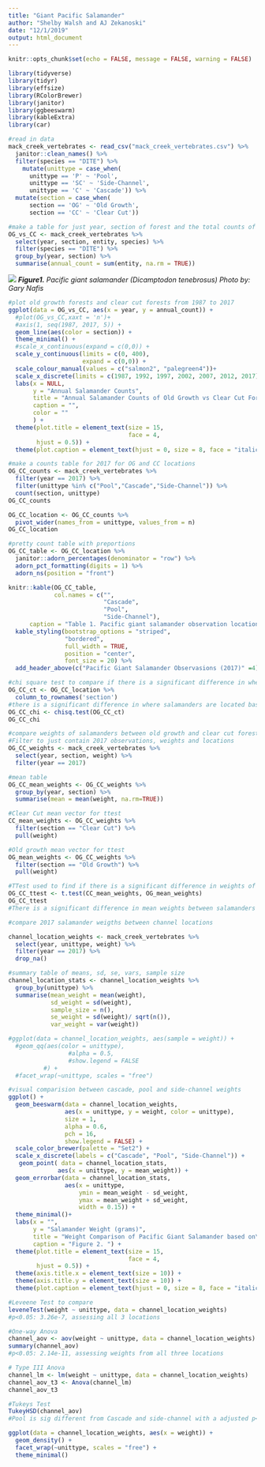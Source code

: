 ```yaml
---
title: "Giant Pacific Salamander"
author: "Shelby Walsh and AJ Zekanoski"
date: "12/1/2019"
output: html_document
---
```


```r
knitr::opts_chunk$set(echo = FALSE, message = FALSE, warning = FALSE)
```

```r
library(tidyverse)
library(tidyr)
library(effsize)
library(RColorBrewer)
library(janitor)
library(ggbeeswarm)
library(kableExtra)
library(car)
```

```r
#read in data
mack_creek_vertebrates <- read_csv("mack_creek_vertebrates.csv") %>% 
  janitor::clean_names() %>% 
  filter(species == "DITE") %>% 
    mutate(unittype = case_when(
      unittype == 'P' ~ 'Pool',
      unittype == 'SC' ~ 'Side-Channel',
      unittype == 'C' ~ 'Cascade')) %>% 
  mutate(section = case_when(
      section == 'OG' ~ 'Old Growth',
      section == 'CC' ~ 'Clear Cut'))
```

```r
#make a table for just year, section of forest and the total counts of salamanders in each section per year
OG_vs_CC <- mack_creek_vertebrates %>% 
  select(year, section, entity, species) %>% 
  filter(species == "DITE") %>% 
  group_by(year, section) %>% 
  summarise(annual_count = sum(entity, na.rm = TRUE))
```


![](salamander.jpg)
***Figure1.*** *Pacific giant salamander (Dicamptodon tenebrosus) Photo by: Gary Nafis* 

```r
#plot old growth forests and clear cut forests from 1987 to 2017
ggplot(data = OG_vs_CC, aes(x = year, y = annual_count)) +
  #plot(OG_vs_CC,xaxt = 'n')+
  #axis(1, seq(1987, 2017, 5)) +
  geom_line(aes(color = section)) +
  theme_minimal() +
  #scale_x_continuous(expand = c(0,0)) +
  scale_y_continuous(limits = c(0, 400),
                     expand = c(0,0)) +
  scale_colour_manual(values = c("salmon2", "palegreen4"))+
  scale_x_discrete(limits = c(1987, 1992, 1997, 2002, 2007, 2012, 2017)) +
  labs(x = NULL,
       y = "Annual Salamander Counts",
       title = "Annual Salamander Counts of Old Growth vs Clear Cut Forest\n(1987-2017)",
       caption = "",
       color = ""
       ) +
  theme(plot.title = element_text(size = 15,
                                  face = 4,
        hjust = 0.5)) +
  theme(plot.caption = element_text(hjust = 0, size = 8, face = "italic"))
```


```r
#make a counts table for 2017 for OG and CC locations 
OG_CC_counts <- mack_creek_vertebrates %>% 
  filter(year == 2017) %>% 
  filter(unittype %in% c("Pool","Cascade","Side-Channel")) %>% 
  count(section, unittype)
OG_CC_counts

OG_CC_location <- OG_CC_counts %>% 
  pivot_wider(names_from = unittype, values_from = n)
OG_CC_location
```

```r
#pretty count table with preportions
OG_CC_table <- OG_CC_location %>% 
  janitor::adorn_percentages(denominator = "row") %>% 
  adorn_pct_formatting(digits = 1) %>% 
  adorn_ns(position = "front")

knitr::kable(OG_CC_table,
             col.names = c("",
                           "Cascade",
                           "Pool",
                           "Side-Channel"),
      caption = "Table 1. Pacific giant salamander observation locations from 2017.") %>% 
  kable_styling(bootstrap_options = "striped",
                "bordered", 
                full_width = TRUE, 
                position = "center",
                font_size = 20) %>% 
  add_header_above(c("Pacific Giant Salamander Observasions (2017)" =4))
```


```r
#chi square test to compare if there is a significant difference in where salamanders are located between clear cut and old growth forests.
OG_CC_ct <- OG_CC_location %>% 
  column_to_rownames('section')
#there is a significant difference in where salamanders are located based on if they are in a clear cut or old growth forest.
OG_CC_chi <- chisq.test(OG_CC_ct)
OG_CC_chi
```

```r
#compare weights of salamanders between old growth and clear cut forests
#Filter to just contain 2017 observations, weights and locations
OG_CC_weights <- mack_creek_vertebrates %>% 
  select(year, section, weight) %>% 
  filter(year == 2017) 

#mean table
OG_CC_mean_weights <- OG_CC_weights %>% 
  group_by(year, section) %>% 
  summarise(mean = mean(weight, na.rm=TRUE))

#Clear Cut mean vector for ttest
CC_mean_weights <- OG_CC_weights %>% 
  filter(section == "Clear Cut") %>% 
  pull(weight)

#Old growth mean vector for ttest
OG_mean_weights <- OG_CC_weights %>% 
  filter(section == "Old Growth") %>% 
  pull(weight)

#TTest used to find if there is a significant difference in weights of salamanders based on if they are located in a clear cut or old growth forest.
OG_CC_ttest <- t.test(CC_mean_weights, OG_mean_weights) 
OG_CC_ttest 
#There is a significant difference in mean weights between salamanders that are located in clear cut forests and those in old growth forests, p-value< 0.05

```

```r
#compare 2017 salamander weigths between channel locations

channel_location_weights <- mack_creek_vertebrates %>% 
  select(year, unittype, weight) %>% 
  filter(year == 2017) %>% 
  drop_na()

#summary table of means, sd, se, vars, sample size
channel_location_stats <- channel_location_weights %>% 
  group_by(unittype) %>% 
  summarise(mean_weight = mean(weight),
            sd_weight = sd(weight),
            sample_size = n(),
            se_weight = sd(weight)/ sqrt(n()),
            var_weight = var(weight))

#ggplot(data = channel_location_weights, aes(sample = weight)) +
  #geom_qq(aes(color = unittype),
                 #alpha = 0.5,
                 #show.legend = FALSE
          #) +
  #facet_wrap(~unittype, scales = "free")

#visual comparision between cascade, pool and side-channel weights
ggplot() +
  geom_beeswarm(data = channel_location_weights, 
                aes(x = unittype, y = weight, color = unittype),
                size = 1,
                alpha = 0.6,
                pch = 16,
                show.legend = FALSE) +
  scale_color_brewer(palette = "Set2") +
  scale_x_discrete(labels = c("Cascade", "Pool", "Side-Channel")) +
   geom_point( data = channel_location_stats, 
              aes(x = unittype, y = mean_weight)) +
  geom_errorbar(data = channel_location_stats,
                aes(x = unittype,
                    ymin = mean_weight - sd_weight,
                    ymax = mean_weight + sd_weight,
                    width = 0.15)) +
  theme_minimal()+
  labs(x = "",
       y = "Salamander Weight (grams)",
       title = "Weight Comparison of Pacific Giant Salamander based on\nChannel Location",
       caption = "Figure 2. ") +
  theme(plot.title = element_text(size = 15,
                                  face = 4,
        hjust = 0.5)) +
  theme(axis.title.x = element_text(size = 10)) +
  theme(axis.title.y = element_text(size = 10)) +
  theme(plot.caption = element_text(hjust = 0, size = 8, face = "italic"))
```

```r

#Leveene Test to compare 
leveneTest(weight ~ unittype, data = channel_location_weights)
#p<0.05: 3.26e-7, assessing all 3 locations

#One-way Anova
channel_aov <- aov(weight ~ unittype, data = channel_location_weights)
summary(channel_aov)
#p<0.05: 2.14e-11, assessing weights from all three locations

# Type III Anova
channel_lm <- lm(weight ~ unittype, data = channel_location_weights)
channel_aov_t3 <- Anova(channel_lm)
channel_aov_t3

#Tukeys Test
TukeyHSD(channel_aov)
#Pool is sig different from Cascade and side-channel with a adjusted p<0.05 but cascade and side-channel are not sig different from one another with p=0.16
```


```r
ggplot(data = channel_location_weights, aes(x = weight)) +
  geom_density() +
  facet_wrap(~unittype, scales = "free") +
  theme_minimal() 
```

